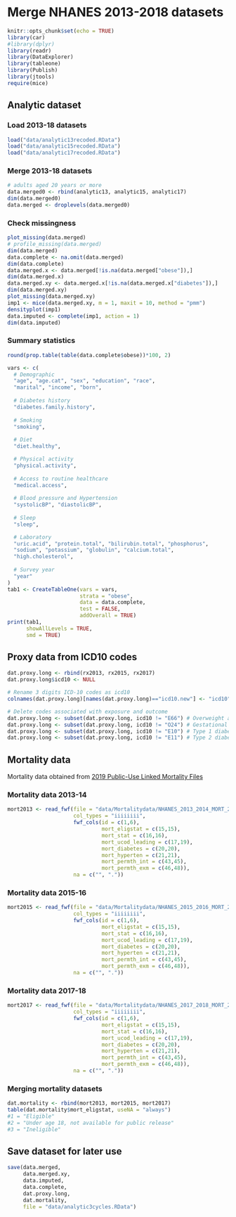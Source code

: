 # Merge NHANES 2013-2018 datasets

```r
knitr::opts_chunk$set(echo = TRUE)
library(car)
#library(dplyr)
library(readr)
library(DataExplorer)
library(tableone)
library(Publish)
library(jtools)
require(mice)
```

## Analytic dataset

### Load 2013-18 datasets

```r
load("data/analytic13recoded.RData")
load("data/analytic15recoded.RData")
load("data/analytic17recoded.RData")
```

### Merge 2013-18 datasets

```r
# adults aged 20 years or more
data.merged0 <- rbind(analytic13, analytic15, analytic17)
dim(data.merged0)
data.merged <- droplevels(data.merged0)
```

### Check missingness

```r
plot_missing(data.merged)
# profile_missing(data.merged)
dim(data.merged)
data.complete <- na.omit(data.merged)
dim(data.complete)
data.merged.x <- data.merged[!is.na(data.merged["obese"]),]
dim(data.merged.x)
data.merged.xy <- data.merged.x[!is.na(data.merged.x["diabetes"]),]
dim(data.merged.xy)
plot_missing(data.merged.xy)
imp1 <- mice(data.merged.xy, m = 1, maxit = 10, method = "pmm")
densityplot(imp1)
data.imputed <- complete(imp1, action = 1)
dim(data.imputed)
```

### Summary statistics

```r
round(prop.table(table(data.complete$obese))*100, 2)

vars <- c(
  # Demographic
  "age", "age.cat", "sex", "education", "race", 
  "marital", "income", "born", 
  
  # Diabetes history
  "diabetes.family.history",
  
  # Smoking
  "smoking", 
  
  # Diet
  "diet.healthy", 

  # Physical activity
  "physical.activity", 
  
  # Access to routine healthcare
  "medical.access",
  
  # Blood pressure and Hypertension
  "systolicBP", "diastolicBP", 
  
  # Sleep 
  "sleep",

  # Laboratory 
  "uric.acid", "protein.total", "bilirubin.total", "phosphorus",
  "sodium", "potassium", "globulin", "calcium.total", 
  "high.cholesterol",
  
  # Survey year
  "year"
)
tab1 <- CreateTableOne(vars = vars, 
                       strata = "obese", 
                       data = data.complete, 
                       test = FALSE, 
                       addOverall = TRUE)
print(tab1, 
      showAllLevels = TRUE, 
      smd = TRUE)
```

## Proxy data from ICD10 codes

```r
dat.proxy.long <- rbind(rx2013, rx2015, rx2017) 
dat.proxy.long$icd10 <- NULL

# Rename 3 digits ICD-10 codes as icd10
colnames(dat.proxy.long)[names(dat.proxy.long)=="icd10.new"] <- "icd10"

# Delete codes associated with exposure and outcome
dat.proxy.long <- subset(dat.proxy.long, icd10 != "E66") # Overweight and obesity
dat.proxy.long <- subset(dat.proxy.long, icd10 != "O24") # Gestational diabetes mellitus
dat.proxy.long <- subset(dat.proxy.long, icd10 != "E10") # Type 1 diabetes mellitus
dat.proxy.long <- subset(dat.proxy.long, icd10 != "E11") # Type 2 diabetes mellitus
```

## Mortality data

Mortality data obtained from [2019 Public-Use Linked Mortality Files](https://ftp.cdc.gov/pub/Health_Statistics/NCHS/datalinkage/linked_mortality/)

### Mortality data 2013-14

```r
mort2013 <- read_fwf(file = "data/Mortalitydata/NHANES_2013_2014_MORT_2019_PUBLIC.dat",
                     col_types = "iiiiiiii",
                     fwf_cols(id = c(1,6),
                              mort_eligstat = c(15,15),
                              mort_stat = c(16,16),
                              mort_ucod_leading = c(17,19),
                              mort_diabetes = c(20,20),
                              mort_hyperten = c(21,21),
                              mort_permth_int = c(43,45),
                              mort_permth_exm = c(46,48)),
                     na = c("", "."))
```

### Mortality data 2015-16

```r
mort2015 <- read_fwf(file = "data/Mortalitydata/NHANES_2015_2016_MORT_2019_PUBLIC.dat",
                     col_types = "iiiiiiii",
                     fwf_cols(id = c(1,6),
                              mort_eligstat = c(15,15),
                              mort_stat = c(16,16),
                              mort_ucod_leading = c(17,19),
                              mort_diabetes = c(20,20),
                              mort_hyperten = c(21,21),
                              mort_permth_int = c(43,45),
                              mort_permth_exm = c(46,48)),
                     na = c("", "."))
```

### Mortality data 2017-18

```r
mort2017 <- read_fwf(file = "data/Mortalitydata/NHANES_2017_2018_MORT_2019_PUBLIC.dat",
                     col_types = "iiiiiiii",
                     fwf_cols(id = c(1,6),
                              mort_eligstat = c(15,15),
                              mort_stat = c(16,16),
                              mort_ucod_leading = c(17,19),
                              mort_diabetes = c(20,20),
                              mort_hyperten = c(21,21),
                              mort_permth_int = c(43,45),
                              mort_permth_exm = c(46,48)),
                     na = c("", "."))
```

### Merging mortality datasets

```r
dat.mortality <- rbind(mort2013, mort2015, mort2017)
table(dat.mortality$mort_eligstat, useNA = "always")
#1 = "Eligible"
#2 = "Under age 18, not available for public release"
#3 = "Ineligible"
```

## Save dataset for later use

```r
save(data.merged, 
     data.merged.xy, 
     data.imputed,
     data.complete, 
     dat.proxy.long, 
     dat.mortality, 
     file = "data/analytic3cycles.RData")
```
